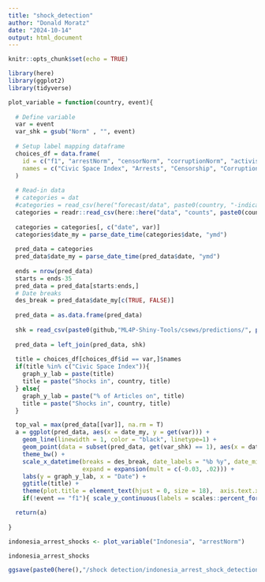 ```yaml
---
title: "shock_detection"
author: "Donald Moratz"
date: "2024-10-14"
output: html_document
---
```


```r
knitr::opts_chunk$set(echo = TRUE)

library(here)
library(ggplot2)
library(tidyverse)
```




```r
plot_variable = function(country, event){
  
  # Define variable
  var = event
  var_shk = gsub("Norm" , "", event)
  
  # Setup label mapping dataframe
  choices_df = data.frame(
    id = c("f1", "arrestNorm", "censorNorm", "corruptionNorm", "activismNorm", "cooperateNorm", "defamationcaseNorm", "legalactionNorm", "legalchangeNorm", "protestNorm", "purgeNorm", "raidNorm", "threatenNorm", "violencelethalNorm", "violencenonlethalNorm", "mobilizesecurityNorm"),
    names = c("Civic Space Index", "Arrests", "Censorship", "Corruption", "Civic Activism", "Political Cooperation", "Defamation Cases", "Legal Actions","Legal Changes",  "Protests", "Purges", "Raids", "Political Threats","Lethal Violence", "Non-lethal Violence", "Mobilize Troops") 
  )
  
  # Read-in data
  # categories = dat
  #categories = read_csv(here("forecast/data", paste0(country, "-indicators.csv")))
  categories = readr::read_csv(here::here("data", "counts", paste0(country,".csv")))
  
  categories = categories[, c("date", var)]
  categories$date_my = parse_date_time(categories$date, "ymd")
  
  pred_data = categories
  pred_data$date_my = parse_date_time(pred_data$date, "ymd")
  
  ends = nrow(pred_data)
  starts = ends-35
  pred_data = pred_data[starts:ends,]
  # Date breaks
  des_break = pred_data$date_my[c(TRUE, FALSE)]
  
  pred_data = as.data.frame(pred_data)
  
  shk = read_csv(paste0(github,"ML4P-Shiny-Tools/csews/predictions/", paste0("predictions_lag_1_", country, ".csv")) )
  
  pred_data = left_join(pred_data, shk)
  
  title = choices_df[choices_df$id == var,]$names
  if(title %in% c("Civic Space Index")){
    graph_y_lab = paste(title)
    title = paste("Shocks in", country, title)
  } else{
    graph_y_lab = paste("% of Articles on", title)
    title = paste("Shocks in", country, title)
  }

  top_val = max(pred_data[[var]], na.rm = T)
  a = ggplot(pred_data, aes(x = date_my, y = get(var))) +
    geom_line(linewidth = 1, color = "black", linetype=1) +
    geom_point(data = subset(pred_data, get(var_shk) == 1), aes(x = date_my, y = get(var)), color = "red", size = 2.5) +
    theme_bw() +
    scale_x_datetime(breaks = des_break, date_labels = "%b %y", date_minor_breaks = "1 month",
                     expand = expansion(mult = c(-0.03, .02))) +
    labs(y = graph_y_lab, x = "Date") +
    ggtitle(title) +
    theme(plot.title = element_text(hjust = 0, size = 18),  axis.text.x = element_text(angle = 90, vjust = 0.5, hjust=1)) +
    if(!event == "f1"){ scale_y_continuous(labels = scales::percent_format() ) }

  return(a)
  
}
```

```r
indonesia_arrest_shocks <- plot_variable("Indonesia", "arrestNorm")

indonesia_arrest_shocks

ggsave(paste0(here(),"/shock detection/indonesia_arrest_shock_detection.jpg"), plot = indonesia_arrest_shocks, height = 5, width = 7)
```

